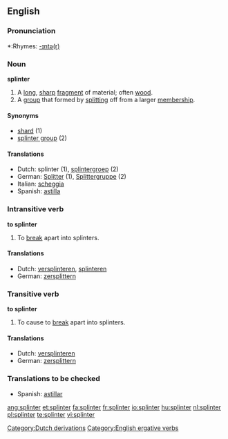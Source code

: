 ==English==

===Pronunciation===
*:Rhymes: [[Rhymes:English:-ɪntə(r)|-ɪntə(r)]]

===Noun===
'''splinter'''

# A [[long]], [[sharp]] [[fragment]] of material; often [[wood]].
# A [[group]] that formed by [[split]]ting off from a larger [[membership]].

====Synonyms====
*[[shard]] (1)
*[[splinter group]] (2)

====Translations====
*Dutch: splinter {{m}} (1), [[splintergroep]] {{f}} (2)
*German: [[Splitter]] {{m}} (1), [[Splittergruppe]] {{f}} (2)
*Italian: [[scheggia]] {{f}}
*Spanish: [[astilla]] {{f}}

===Intransitive verb===
{{rfc-trverb|Intransitive verb}}
'''to splinter'''

# To [[break]] apart into splinters.

====Translations====
*Dutch: [[versplinteren]], [[splinteren]]
*German: [[zersplittern]]

===Transitive verb===
'''to splinter'''

# To cause to [[break]] apart into splinters.

====Translations====
*Dutch: [[versplinteren]]
*German: [[zersplittern]]

===Translations to be checked===
*Spanish: [[astillar]]

[[Category:Dutch derivations]]
[[Category:English ergative verbs]]

[[ang:splinter]]
[[et:splinter]]
[[fa:splinter]]
[[fr:splinter]]
[[io:splinter]]
[[hu:splinter]]
[[nl:splinter]]
[[pl:splinter]]
[[te:splinter]]
[[vi:splinter]]
